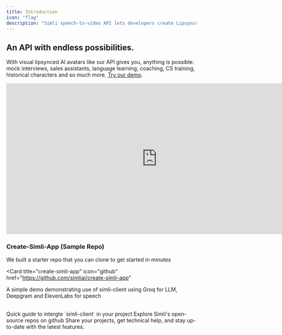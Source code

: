 ```yaml
---
title: Introduction
icon: "flag"
description: "Simli speech-to-video API lets developers create Lipsynced AI avatars. Ready to make your first one? Your journey begins here."
---
```


## An API with endless possibilities.

With visual lipsynced AI avatars like our API gives you, anything is possible: mock interviews, sales assistants, language learning, coaching, CS training, historical characters and so much more. [Try our demo](https://www.simli.com/demo).

<Frame>
<iframe width="800" height="400" src="https://www.youtube.com/embed/kv63muJKQ_k?si=SmOom_UCj-bgr5aT&amp;controls=0" title="YouTube video player" frameborder="0" allow="accelerometer; autoplay; clipboard-write; encrypted-media; gyroscope; picture-in-picture; web-share" referrerpolicy="strict-origin-when-cross-origin" allowfullscreen></iframe>
</Frame>

### Create-Simli-App (Sample Repo)

We built a starter repo that you can clone to get started in minutes

<Card
  title="create-simli-app"
  icon="github"
  href="https://github.com/simliai/create-simli-app"
>
  A simple demo demonstrating use of simli-client using Groq for LLM, Deepgram and ElevenLabs for speech
</Card>

<br/>

<CardGroup>

<Card title="Quick Start" icon="bolt" href="/get-started">
  Quick guide to intergte `simli-client` in your project
</Card>

<Card title="Explore our repos" icon="github" href="https://github.com/simliai">
  Explore Simli's open-source repos on github
</Card>

<Card title="Join our community" icon="discord" href="https://discord.gg/yQx49zNF4d">
  Share your projects, get technical help, and stay up-to-date with the latest features.
</Card>

</CardGroup>

